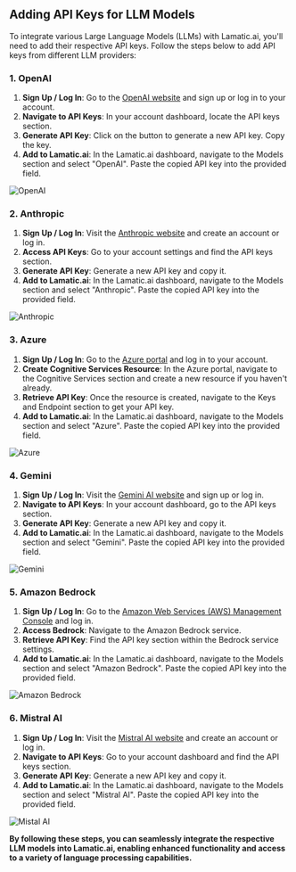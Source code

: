 ## Adding API Keys for LLM Models

To integrate various Large Language Models (LLMs) with Lamatic.ai, you'll need to add their respective API keys. Follow the steps below to add API keys from different LLM providers:

### 1. OpenAI

1. **Sign Up / Log In**: Go to the [OpenAI website](https://openai.com/index/openai-api/) and sign up or log in to your account.
2. **Navigate to API Keys**: In your account dashboard, locate the API keys section.
3. **Generate API Key**: Click on the button to generate a new API key. Copy the key.
4. **Add to Lamatic.ai**: In the Lamatic.ai dashboard, navigate to the Models section and select "OpenAI". Paste the copied API key into the provided field.

![OpenAI](/assets/open-ai-api-image.png)


### 2. Anthropic

1. **Sign Up / Log In**: Visit the [Anthropic website](https://www.anthropic.com/api) and create an account or log in.
2. **Access API Keys**: Go to your account settings and find the API keys section.
3. **Generate API Key**: Generate a new API key and copy it.
4. **Add to Lamatic.ai**: In the Lamatic.ai dashboard, navigate to the Models section and select "Anthropic". Paste the copied API key into the provided field.

![Anthropic](/assets/anthropic-api-image.png)


### 3. Azure

1. **Sign Up / Log In**: Go to the [Azure portal](https://portal.azure.com/) and log in to your account.
2. **Create Cognitive Services Resource**: In the Azure portal, navigate to the Cognitive Services section and create a new resource if you haven't already.
3. **Retrieve API Key**: Once the resource is created, navigate to the Keys and Endpoint section to get your API key.
4. **Add to Lamatic.ai**: In the Lamatic.ai dashboard, navigate to the Models section and select "Azure". Paste the copied API key into the provided field.

![Azure](/assets/azure-api-key-image.png)


### 4. Gemini

1. **Sign Up / Log In**: Visit the [Gemini AI website](https://ai.google.dev/gemini-api/docs/api-key) and sign up or log in.
2. **Navigate to API Keys**: In your account dashboard, go to the API keys section.
3. **Generate API Key**: Generate a new API key and copy it.
4. **Add to Lamatic.ai**: In the Lamatic.ai dashboard, navigate to the Models section and select "Gemini". Paste the copied API key into the provided field.

![Gemini](/assets/gemini-api-image.png)


### 5. Amazon Bedrock

1. **Sign Up / Log In**: Go to the [Amazon Web Services (AWS) Management Console](https://aws.amazon.com/bedrock/) and log in.
2. **Access Bedrock**: Navigate to the Amazon Bedrock service.
3. **Retrieve API Key**: Find the API key section within the Bedrock service settings.
4. **Add to Lamatic.ai**: In the Lamatic.ai dashboard, navigate to the Models section and select "Amazon Bedrock". Paste the copied API key into the provided field.

![Amazon Bedrock](/assets/amazon-bedrock-image.png)


### 6. Mistral AI

1. **Sign Up / Log In**: Visit the [Mistral AI website](https://auth.mistral.ai/ui/login) and create an account or log in.
2. **Navigate to API Keys**: Go to your account dashboard and find the API keys section.
3. **Generate API Key**: Generate a new API key and copy it.
4. **Add to Lamatic.ai**: In the Lamatic.ai dashboard, navigate to the Models section and select "Mistral AI". Paste the copied API key into the provided field.

![Mistal AI](/assets/mistral-ai-api-image.png)



**By following these steps, you can seamlessly integrate the respective LLM models into Lamatic.ai, enabling enhanced functionality and access to a variety of language processing capabilities.**